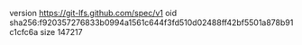 version https://git-lfs.github.com/spec/v1
oid sha256:f920357276833b0994a1561c644f3fd510d02488ff42bf5501a878b91c1cfc6a
size 147217
